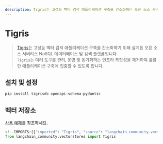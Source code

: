 ```yaml
---
description: Tigris는 고성능 벡터 검색 애플리케이션 구축을 간소화하는 오픈 소스 서버리스 NoSQL 데이터베이스 및 검색 플랫폼입니다.
---
```


# Tigris

> [Tigris](https://tigrisdata.com)는 고성능 벡터 검색 애플리케이션 구축을 간소화하기 위해 설계된 오픈 소스 서버리스 NoSQL 데이터베이스 및 검색 플랫폼입니다.  
`Tigris`는 여러 도구를 관리, 운영 및 동기화하는 인프라 복잡성을 제거하여 훌륭한 애플리케이션 구축에 집중할 수 있도록 합니다.

## 설치 및 설정

```bash
pip install tigrisdb openapi-schema-pydantic
```


## 벡터 저장소

[사용 예제](/docs/integrations/vectorstores/tigris)를 참조하세요.

```python
<!--IMPORTS:[{"imported": "Tigris", "source": "langchain_community.vectorstores", "docs": "https://api.python.langchain.com/en/latest/vectorstores/langchain_community.vectorstores.tigris.Tigris.html", "title": "Tigris"}]-->
from langchain_community.vectorstores import Tigris
```